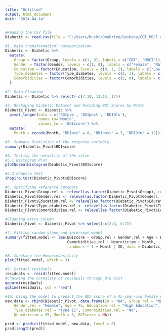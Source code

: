 ---
title: "Untitled"
output: html_document
date: "2024-04-14"
---
```{r}
#Reading the CSV file
Diabetic <- read.csv(file = "C:/Users/bushr/OneDrive/Desktop/CBT_MBCT.csv", header = TRUE, sep = ",")
```


```{r}
#1. Data transformation: categorization
Diabetic <- Diabetic %>%
  mutate(
    Group = factor(Group, levels = c(1, 0), labels = c("CBT", "MBCT")),
    Gender = factor(Gender, levels = c(1, 0), labels = c("Female", "Male")),
    Education = factor(Education, levels = c(0, 1, 2), labels = c("Low Education", "Intermediate Education", "High Education")),
    Type_diabetes = factor(Type_diabetes, levels = c(2, 1), labels = c("Type II", "Type I")),
    Comorbidities = factor(Comorbidities, levels = c(1, 0), labels = c("Yes", "No"))
  )
```

```{r}
#2. Data Cleaning
Diabetic <- Diabetic %>% select(-c(7:10, 12:15, 17))
```


```{r}
#2. Reshaping Diabetic Dataset and Recoding BDI Scores by Month
Diabetic_Pivot <- Diabetic %>% 
  pivot_longer(cols = c('BDIpre', 'BDIpost', 'BDI9fu'),
               names_to='Month', 
               values_to = 'BDIscore') %>%
  mutate(
    Month = recode(Month, "BDIpre" = 0, "BDIpost" = 3, "BDI9fu" = 12))
```


```{r}
#3. Summary Statistics of the response variable
summary(Diabetic_Pivot$BDIscore)
```

```{r}
#5. Testing the normality of the value
#5.1 Histogram Plot
plotNormalHistogram(Diabetic_Pivot$BDIscore)

#5.2 Shapiro Test
shapiro.test(Diabetic_Pivot$BDIscore)
```


```{r}
#6. Specifying reference category
Diabetic_Pivot$Group.rel <- relevel(as.factor(Diabetic_Pivot$Group), ref = "MBCT")
Diabetic_Pivot$Gender.rel <- relevel(as.factor(Diabetic_Pivot$Gender), ref = "Female")
Diabetic_Pivot$Education.rel <- relevel(as.factor(Diabetic_Pivot$Education), ref = "High Education")
Diabetic_Pivot$Type_diabetes.rel <- relevel(as.factor(Diabetic_Pivot$Type_diabetes), ref = "Type II")
Diabetic_Pivot$Comorbidities.rel <- relevel(as.factor(Diabetic_Pivot$Comorbidities), ref = "No")

#Cleaning extra column
Diabetic_Pivot <- Diabetic_Pivot %>% select(-c(2:3, 5:7))

#7. Fitting random slope and intercept model
summary(fitted.model <- lme(BDIscore ~ Group.rel + Gender.rel + Age + Education.rel + Type_diabetes.rel + 
                            Comorbidities.rel + Neuroticism + Month, 
                            random = ~ 1 + Month | ID, data = Diabetic_Pivot, control = lmeControl(opt = "optim")))
```
```{r}
#8. Checking the Homoscedasticity 
plot(fitted.model, which = 3)
```


```{r}
#9. Extract residuals
residuals <- resid(fitted.model)
#Checking the normality of residuals through Q-Q plot
qqnorm(residuals)
qqline(residuals, col = "red")
```


```{r}
#10. Using the model to predict the BDI score of a 45-year-old female with type II diabetes, high education, no comorbidities, and a neuroticism level of 35 after MBCT treatment
new.data <- rbind(Diabetic_Pivot, data.frame(ID = "NA", Group.rel = "MBCT", 
    Gender.rel = "Female", Age = 45, Education.rel = "High Education", 
    Type_diabetes.rel = "Type II", Comorbidities.rel = "No", 
    Neuroticism = 35, Month = 3, BDIscore = NA))

pred <- predict(fitted.model, new.data, level = 0)
pred[length(pred)]
```








